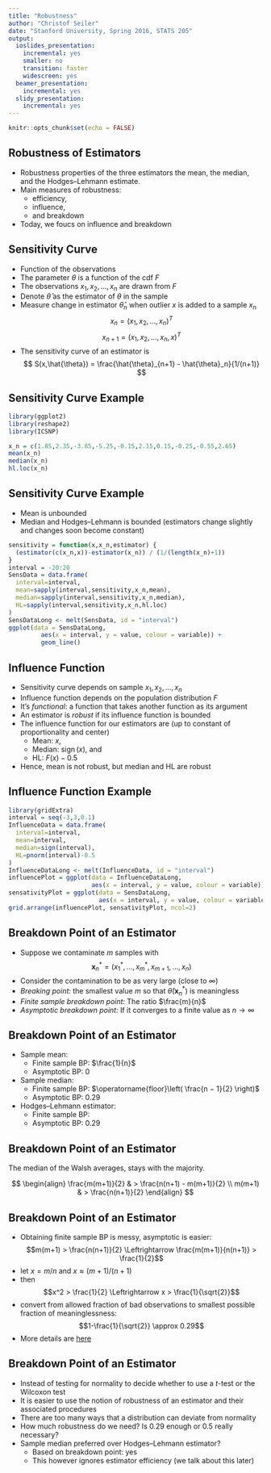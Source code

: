 ```yaml
---
title: "Robustness"
author: "Christof Seiler"
date: "Stanford University, Spring 2016, STATS 205"
output:
  ioslides_presentation:
    incremental: yes
    smaller: no
    transition: faster
    widescreen: yes
  beamer_presentation:
    incremental: yes
  slidy_presentation:
    incremental: yes
---
```


```r
knitr::opts_chunk$set(echo = FALSE)
```

## Robustness of Estimators

* Robustness properties of the three estimators the mean, the median, and the Hodges–Lehmann estimate.
* Main measures of robustness:
    * efficiency, 
    * influence, 
    * and breakdown
* Today, we foucs on influence and breakdown

## Sensitivity Curve

* Function of the observations
* The parameter $\theta$ is a function of the cdf $F$
* The observations $x_1,x_2,\dots,x_n$ are drawn from $F$
* Denote $\hat{\theta}$ as the estimator of $\theta$ in the sample
* Measure change in estimator $\hat{\theta}_n$ when outlier $x$ is added to a sample $x_n$
$$ x_n = ( x_1,x_2,\dots,x_n )^T $$
$$ x_{n+1} = ( x_1,x_2,\dots,x_n,x )^T $$
* The sensitivity curve of an estimator is
$$ S(x,\hat{\theta}) = \frac{\hat{\theta}_{n+1} - \hat{\theta}_n}{1/(n+1)} $$

## Sensitivity Curve Example

```r
library(ggplot2)
library(reshape2)
library(ICSNP)
```

```r
x_n = c(1.85,2.35,-3.85,-5.25,-0.15,2.15,0.15,-0.25,-0.55,2.65)
mean(x_n)
median(x_n)
hl.loc(x_n)
```

## Sensitivity Curve Example

* Mean is unbounded
* Median and Hodges–Lehmann is bounded (estimators change slightly and changes soon become constant)

```r
sensitivity = function(x,x_n,estimator) {
  (estimator(c(x_n,x))-estimator(x_n)) / (1/(length(x_n)+1))
}
interval = -20:20
SensData = data.frame(
  interval=interval,
  mean=sapply(interval,sensitivity,x_n,mean),
  median=sapply(interval,sensitivity,x_n,median),
  HL=sapply(interval,sensitivity,x_n,hl.loc)
)
SensDataLong <- melt(SensData, id = "interval")
ggplot(data = SensDataLong,
         aes(x = interval, y = value, colour = variable)) + 
         geom_line()
```

## Influence Function

* Sensitivity curve depends on sample $x_1,x_2,\dots,x_n$
* Influence function depends on the population distribution $F$
* It's *functional*: a function that takes another function as its argument
* An estimator is *robust* if its influence function is bounded
* The influence function for our estimators are (up to constant of proportionality and center)
    * Mean: $x$,
    * Median: $\operatorname{sign}(x)$, and 
    * HL: $F(x) − 0.5$
* Hence, mean is not robust, but median and HL are robust

## Influence Function Example

```r
library(gridExtra)
interval = seq(-3,3,0.1)
InfluenceData = data.frame(
  interval=interval,
  mean=interval,
  median=sign(interval),
  HL=pnorm(interval)-0.5
)
InfluenceDataLong <- melt(InfluenceData, id = "interval")
influencePlot = ggplot(data = InfluenceDataLong,
                       aes(x = interval, y = value, colour = variable)) + geom_line() + ggtitle("Influence Function")
sensativityPlot = ggplot(data = SensDataLong,
                         aes(x = interval, y = value, colour = variable)) + geom_line() + ggtitle("Sensitivity Curve")
grid.arrange(influencePlot, sensativityPlot, ncol=2)
```

## Breakdown Point of an Estimator

* Suppose we contaminate $m$ samples with 
$$ \boldsymbol{x}_n^* = (x_1^*,\dots,x_m^*,x_{m+1},\dots,x_n) $$
* Consider the contamination to be as very large (close to $\infty$)
* *Breaking point:* the smallest value $m$ so that $\hat{\theta}(\boldsymbol{x}_n^*)$ is meaningless
* *Finite sample breakdown point:* The ratio $\frac{m}{n}$
* *Asymptotic breakdown point:* If it converges to a finite value as $n \to \infty$

## Breakdown Point of an Estimator

* Sample mean:  
    * Finite sample BP: $\frac{1}{n}$
    * Asymptotic BP: $0$
* Sample median:
    * Finite sample BP: $\operatorname{floor}\left( \frac{n − 1}{2} \right)$
    * Asymptotic BP: $0.29$
* Hodges–Lehmann estimator: 
    * Finite sample BP: 
    * Asymptotic BP: $0.29$

## Breakdown Point of an Estimator

The median of the Walsh averages, stays with the majority.

$$
\begin{align}
\frac{m(m+1)}{2} & > \frac{n(n+1) - m(m+1)}{2} \\
m(m+1) & > \frac{n(n+1)}{2}
\end{align}
$$

## Breakdown Point of an Estimator

* Obtaining finite sample BP is messy, asymptotic is easier:
$$m(m+1) > \frac{n(n+1)}{2} \Leftrightarrow \frac{m(m+1)}{n(n+1)} > \frac{1}{2}$$
* let
$x = m/n$ and $x \approx (m+1)/(n+1)$
* then
$$x^2 > \frac{1}{2} \Leftrightarrow x > \frac{1}{\sqrt{2}}$$
* convert from allowed fraction of bad observations to smallest possible fraction of meaninglessness:
$$1-\frac{1}{\sqrt{2}} \approx 0.29$$
* More details are [here](http://www.stat.umn.edu/geyer/5601/notes/break.pdf)

## Breakdown Point of an Estimator

* Instead of testing for normality to decide whether to use a $t$-test or the Wilcoxon test
* It is easier to use the notion of robustness of an estimator and their associated procedures
* There are too many ways that a distribution can deviate from normality
* How much robustness do we need? Is $0.29$ enough or $0.5$ really necessary?
* Sample median preferred over Hodges–Lehmann estimator? 
    * Based on breakdown point: yes
    * This however ignores estimator efficiency (we talk about this later)
